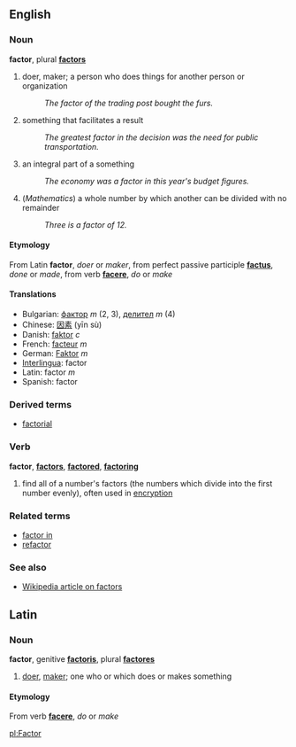 ==English==
=== Noun ===
'''factor''', plural '''[[factors]]'''

# doer, maker; a person who does things for another person or organization
#: ''The factor of the trading post bought the furs.''
# something that facilitates a result
#:''The greatest factor in the decision was the need for public transportation.''
# an integral part of a something
#:''The economy was a factor in this year's budget figures.''
# (''Mathematics'') a whole number by which another can be divided with no remainder
#:''Three is a factor of 12.''

====Etymology====
From Latin '''factor''', ''doer'' or ''maker'', from perfect passive participle '''[[factus]]''', ''done'' or ''made'', from verb '''[[facere]]''', ''do'' or ''make''

==== Translations ====
*Bulgarian: [[фактор]] ''m'' (2, 3), [[делител]] ''m'' (4)
*Chinese: [[因素]] (yīn sù)
*Danish: [[faktor]] ''c''
*French: [[facteur]] ''m''
*German: [[Faktor]] ''m''
*[[Interlingua]]: factor
*Latin: factor ''m''
*Spanish: factor

===Derived terms===
*[[factorial]]


===Verb===
'''factor''', '''[[factors]]''', '''[[factored]]''', '''[[factoring]]'''

# find all of a number's factors (the numbers which divide into the first number evenly), often used in [[encryption]]

===Related terms===
*[[factor in]]
*[[refactor]]

===See also===
*[[w:Factor|Wikipedia article on factors]]

==Latin==
===Noun===
'''factor''', genitive '''[[factoris]]''', plural '''[[factores]]'''

# [[doer]], [[maker]]; one who or which does or makes something

====Etymology====
From verb '''[[facere]]''', ''do'' or ''make''

[[pl:Factor]]